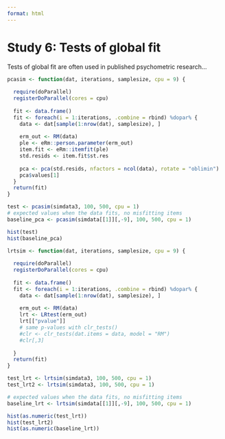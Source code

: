 ```yaml
---
format: html
---
```


# Study 6: Tests of global fit 

Tests of global fit are often used in published psychometric research...

```r
pcasim <- function(dat, iterations, samplesize, cpu = 9) {
  
  require(doParallel)
  registerDoParallel(cores = cpu)
  
  fit <- data.frame()
  fit <- foreach(i = 1:iterations, .combine = rbind) %dopar% {
    data <- dat[sample(1:nrow(dat), samplesize), ]
    
    erm_out <- RM(data)
    ple <- eRm::person.parameter(erm_out)
    item.fit <- eRm::itemfit(ple)
    std.resids <- item.fit$st.res
    
    pca <- pca(std.resids, nfactors = ncol(data), rotate = "oblimin")
    pca$values[1]
  }
  return(fit)
}

test <- pcasim(simdata3, 100, 500, cpu = 1)
# expected values when the data fits, no misfitting items
baseline_pca <- pcasim(simdata[[1]][,-9], 100, 500, cpu = 1)
```

```r
hist(test)
hist(baseline_pca)
```


```r
lrtsim <- function(dat, iterations, samplesize, cpu = 9) {
  
  require(doParallel)
  registerDoParallel(cores = cpu)
  
  fit <- data.frame()
  fit <- foreach(i = 1:iterations, .combine = rbind) %dopar% {
    data <- dat[sample(1:nrow(dat), samplesize), ]
    
    erm_out <- RM(data)
    lrt <- LRtest(erm_out)
    lrt[["pvalue"]]
    # same p-values with clr_tests()
    #clr <- clr_tests(dat.items = data, model = "RM")
    #clr[,3]
    
  }
  return(fit)
}

test_lrt <- lrtsim(simdata3, 100, 500, cpu = 1)
test_lrt2 <- lrtsim(simdata3, 100, 500, cpu = 1)

# expected values when the data fits, no misfitting items
baseline_lrt <- lrtsim(simdata[[1]][,-9], 100, 500, cpu = 1)
```

```r
hist(as.numeric(test_lrt))
hist(test_lrt2)
hist(as.numeric(baseline_lrt))
```

